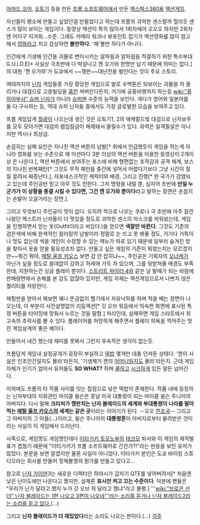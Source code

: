 [[아머드 코어]], [[오토기]] 등을 만든 [[프롬 소프트웨어]]에서 만든 [[엑스박스360]]용 [[액션]][[게임]].

자신들이 평소에 만들고 싶었던걸 만들었다고 하는데 프롬의 괴악한 센스랄까 헐리웃 센스가 많이 보이는 게임이다. 동영상 액션이 특히 많아서 1회차에야 오오오 하지만 2회차엔 어이구 지겨워…수준. 그래도 카메라 워크나 뷰포인트 잡기가 액션영화를 많이 참고해서 [[영화]]라고 치고 감상하면 '''볼만하다.''' '해'볼만 하다가 아니다.

인간에게 기생해 인간을 괴물로 변이시키는 알파웜과 알파웜을 척결하기 위한 특수부대 G.U.I.D.E[* 사실상 극초반에 다 박살나고 켄 오가와 한명만 남기 때문에 의미는 없다.]의 대원 '켄 오가와'가 도쿄에서 ~~깽판~~대난전을 벌인다는 것이 주요 스토리.

여태까지의 [[닌자]] 게임들중 가장 황당한 게임으로 발로 수백톤은 되보이는 괴물을 차 올리거나 대검으로 고층빌딩을 [[홈런]] 쳐버린다든지, 거기에 공중비행까지 하는등 [[wiki:"류 하야부사" 슈퍼 닌자]]가 아니라 [[슈퍼맨]] 수준의 능력을 보인다.
게다가 영어와 일본어를 둘 다 구사하는 등, 역대 슈퍼 닌자들 중에서도 가장 글로벌한 모습을 보여주고 있다. 

프롬 게임답게 [[월광]]이 나오는데 생긴 것은 오토기1, 2의 에메랄드빛 대검으로 닌자보주를 모두 모아가면 대검의 렙업잠금이 해제돼서 올릴수가 있다. 위력은 일격필살은 아니지만 역시나 최상급.

손꼽히는 실패 요인은 지나친 액션 버튼의 남발[* 위에서 언급했듯이 게임을 하는게 아니라 영화를 보는 수준으로 매 미션마다 3분 이상의 액션 버튼을 이용한 동영상이 2개이상 은 나온다.], 액션 버튼에서 보여주는 포스에 비해 형편없는 조작감과 공격 체계, 보스의 지나친 반복패턴[* 그것도 무적 패턴을 중간에 넣어서 어렵다기보다 그냥 시간이 질질 끌려서 짜증난다.], 쟈포네스크적인 캐릭터와 배경, 그리고 진행[* 한 국가가 감염되고 있는데 주인공만 믿고 아무 것도 안한다. 그저 명령을 내릴 뿐, 심지어 초반에 '''만일 누군가가 이 상황을 종결 시킬 수 있다면, 그건 켄 오가와 뿐이다'''라고 말하는 장면은 손꼽히는 손발이 오글거리는 장면.].

그리고 무엇보다 주인공이 멋이 없다. 오히려 적으로 나오는 쿠로나 극 초반에 아주 잠깐 나왔던 엑스트라 닌자들이 더 멋있을 정도로 괴악한 센스의 마스크를 씌워놨는데, 게임을 진행하면서 얻는 옷(Outfit이라고 써있다.)을 얻으면 '''색깔만 바뀐다.''' 그것도 기존의 검은색에 비해 원색적인 컬러링의 남발이라 정말로 눈 뜨고 못 봐줄 정도, 거기다 가뜩이나 멋도 없는데 색을 개인이 수정할 수 있는 메뉴가 따로 있기 때문에 일부러 숨겨진 방을 찾아서 옷을 얻을 필요성조차 없다. 만들고 싶은 게임의 기준이 뭐였는지는 모르겠지만~~뭐긴 뭐야, [[메탈 울프 카오스]] 보면 감 안 잡히냐~~, 주인공은 기획자의 [[오너케]]가 아닌가 싶을 정도로 쓸데없이 강하고 허세에 가득 차 있으며, 그를 뒷받쳐줄 배경도 부족한데, 지원하는건 싱글 플레이 뿐이다.
[[스트리트 파이터 4]]와 같은 날 발매가 되는 바람에 판매량면에서 손해를 본 감도 없잖아 있지만, 게임 자체는 액션게임으로서 나쁘지 않은 퀄리티를 자랑한다.

체험판을 받아서 해보면 꽤나 뜬금없이 헬기에서 자유낙하를 하며 적을 베는 장면이 나오는데, 이 부분이 사전설명없이 리듬액션[* 갓 오브 워등에서 익숙한 화면에 표시된 특정 버튼을 타이밍에 맞춰서 누르는 것을 말함.] 처리인데, 실패하면 게임 스타트에서 최고속의 추락사를 볼 수 있다. 플레이어를 허망하게 해주면서 플레이 의욕을 꺽어주는 멋진 게임설계의 좋은 예이다.

만들어서 내긴 했는데 재미를 못봐서 그런지 후속작은 생각이 없는듯.

프롬답게 게임내 설정공개가 굉장히 부실하고 [[떡밥]] 몇개만 대충 던져둔 상태다. '켄이 사실은 인조인간일지도 몰라'라든지, '기생체가 켄의 [[어머니]]일지도 몰라'라든지. 근데 게임 자체가 인기가 없어서 유저들도 '''SO WHAT?''' 하며 [[쿨]]하고 [[시크]]하게 있든 말든 넘어간다. 

이외에도 프롬의 타 작품 사이를 잇는 접점으로 넣은 떡밥이 존재한다. 작품 내에 등장하는 닌자부대의 지휘관인 마이클 윌슨은 훗날 미국 대통령이 되는 마이클 윌슨 주니어의 아버지다. 다시 말해 '''크리처가 깽판치는 닌자 블레이드의 세계와 부대통령이 나라를 말아먹는 [[메탈 울프 카오스]]의 세계는 같은 곳'''이라는 이야기가 된다. --오오 [[천조국]]-- 그리고 그 아버지의 그 아들(…)이라고, 윌슨 주니어의 '''대통령혼'''이 아버지로부터 물려받은 것이라는 사실이 이 게임에서 드러난다. 

사족으로, 게임명도 게임명인데다 [[이타가키 토모노부]]의 [[테크모]] 퇴사와 이 게임의 제작발표가 겹쳤기 때문에 "이타가키가 프롬 소프트웨어로 간건가?!"라는 반응을 보인 유저가 많았다. 본문을 보면 알겠지만 물론 사실이 아니었다. 이타가키 본인은 도쿄 바이킹 스튜디오라는 회사를 만들어 정체불명의 뭔가를 만들고 있다고...

참고로 [[닌자 가이덴]]3는 새로운 디렉터인 하야시가 갑자기 QTE를 넣어버려서[* 처음엔 낮은 난이도에만 나온다고 했지만, 실제론 '''표시만 켜고 끄는 수준이다'''. 덕분에 팬들은 "우리가 닌가 달라고 했지 누가 갓 오브 워 달라고 했냐"라고 불평.] '''[[wiki:"브로큰 선더" 닌자 블레이드는 1편 나오고 3편이 나오네'''라는 소리를 듣거나 닌자 블레이드2라는 소리를 듣고 있다.]](...)

그리고 '''닌자 블레이드가 더 재밌었다'''라는 소리도 나오는 판이다.(...)
[[각주]]
